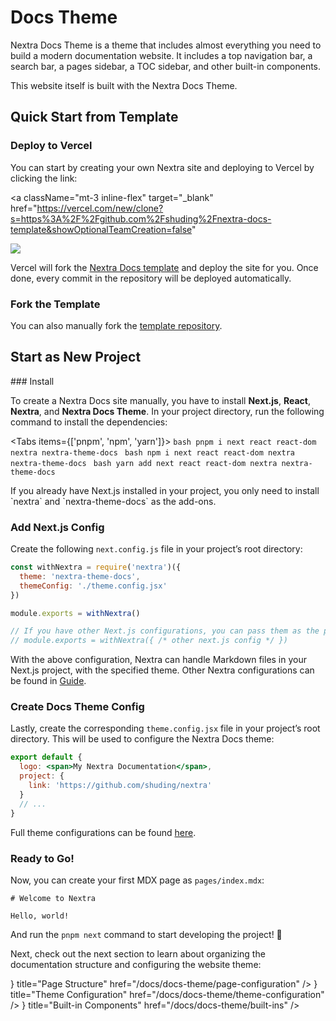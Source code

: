 # Docs Theme


Nextra Docs Theme is a theme that includes almost everything you need to build a modern documentation website. It includes a top navigation bar, a search bar, a pages sidebar, a TOC sidebar, and other built-in components.

This website itself is built with the Nextra Docs Theme.

## Quick Start from Template

### Deploy to Vercel

You can start by creating your own Nextra site and deploying to Vercel by clicking the link:

<a
  className="mt-3 inline-flex"
  target="_blank"
  href="https://vercel.com/new/clone?s=https%3A%2F%2Fgithub.com%2Fshuding%2Fnextra-docs-template&showOptionalTeamCreation=false"
>
  ![](https://vercel.com/button)
</a>

Vercel will fork the [Nextra Docs template](https://github.com/shuding/nextra-docs-template) and deploy the site for you. Once done, every commit in the repository will be deployed automatically.

### Fork the Template

You can also manually fork the [template repository](https://github.com/shuding/nextra-docs-template).

## Start as New Project

<Steps>
### Install

To create a Nextra Docs site manually, you have to install **Next.js**, **React**, **Nextra**, and **Nextra Docs Theme**. In your project directory, run the following command to install the dependencies:

<Tabs items={['pnpm', 'npm', 'yarn']}>
  <Tab>
    ```bash
    pnpm i next react react-dom nextra nextra-theme-docs
    ```
  </Tab>
  <Tab>
    ```bash
    npm i next react react-dom nextra nextra-theme-docs
    ```
  </Tab>
  <Tab>
    ```bash
    yarn add next react react-dom nextra nextra-theme-docs
    ```
  </Tab>
</Tabs>

<Callout>
  If you already have Next.js installed in your project, you only need to
  install `nextra` and `nextra-theme-docs` as the add-ons.
</Callout>

### Add Next.js Config

Create the following `next.config.js` file in your project’s root directory:

```js filename="next.config.js"
const withNextra = require('nextra')({
  theme: 'nextra-theme-docs',
  themeConfig: './theme.config.jsx'
})

module.exports = withNextra()

// If you have other Next.js configurations, you can pass them as the parameter:
// module.exports = withNextra({ /* other next.js config */ })
```

With the above configuration, Nextra can handle Markdown files in your Next.js project, with the specified theme. Other Nextra configurations can be found in [Guide](/docs/guide).

### Create Docs Theme Config

Lastly, create the corresponding `theme.config.jsx` file in your project’s root directory. This will be used to configure the Nextra Docs theme:

```jsx filename="theme.config.jsx"
export default {
  logo: <span>My Nextra Documentation</span>,
  project: {
    link: 'https://github.com/shuding/nextra'
  }
  // ...
}
```

Full theme configurations can be found [here](/docs/docs-theme/theme-configuration).

### Ready to Go!

Now, you can create your first MDX page as `pages/index.mdx`:

```mdx filename="pages/index.mdx"
# Welcome to Nextra

Hello, world!
```

And run the `pnpm next` command to start developing the project! 🎉

</Steps>

Next, check out the next section to learn about organizing the documentation structure and configuring the website theme:


<Cards>
  <Card
    icon={
      <svg
        xmlns="http://www.w3.org/2000/svg"
        fill="none"
        viewBox="0 0 24 24"
        strokeWidth={1.5}
        stroke="currentColor"
        className="h-6 w-6"
      >
        <path
          strokeLinecap="round"
          strokeLinejoin="round"
          d="M3.75 12h16.5m-16.5 3.75h16.5M3.75 19.5h16.5M5.625 4.5h12.75a1.875 1.875 0 010 3.75H5.625a1.875 1.875 0 010-3.75z"
        />
      </svg>
    }
    title="Page Structure"
    href="/docs/docs-theme/page-configuration"
  />
  <Card
    icon={
      <svg
        xmlns="http://www.w3.org/2000/svg"
        fill="none"
        viewBox="0 0 24 24"
        strokeWidth={1.5}
        stroke="currentColor"
        className="h-6 w-6"
      >
        <path
          strokeLinecap="round"
          strokeLinejoin="round"
          d="M4.5 12a7.5 7.5 0 0015 0m-15 0a7.5 7.5 0 1115 0m-15 0H3m16.5 0H21m-1.5 0H12m-8.457 3.077l1.41-.513m14.095-5.13l1.41-.513M5.106 17.785l1.15-.964m11.49-9.642l1.149-.964M7.501 19.795l.75-1.3m7.5-12.99l.75-1.3m-6.063 16.658l.26-1.477m2.605-14.772l.26-1.477m0 17.726l-.26-1.477M10.698 4.614l-.26-1.477M16.5 19.794l-.75-1.299M7.5 4.205L12 12m6.894 5.785l-1.149-.964M6.256 7.178l-1.15-.964m15.352 8.864l-1.41-.513M4.954 9.435l-1.41-.514M12.002 12l-3.75 6.495"
        />
      </svg>
    }
    title="Theme Configuration"
    href="/docs/docs-theme/theme-configuration"
  />
  <Card
    icon={
      <svg
        xmlns="http://www.w3.org/2000/svg"
        fill="none"
        viewBox="0 0 24 24"
        strokeWidth={1.5}
        stroke="currentColor"
        className="h-6 w-6"
      >
        <path
          strokeLinecap="round"
          strokeLinejoin="round"
          d="M21 7.5l-9-5.25L3 7.5m18 0l-9 5.25m9-5.25v9l-9 5.25M3 7.5l9 5.25M3 7.5v9l9 5.25m0-9v9"
        />
      </svg>
    }
    title="Built-in Components"
    href="/docs/docs-theme/built-ins"
  />
</Cards>
